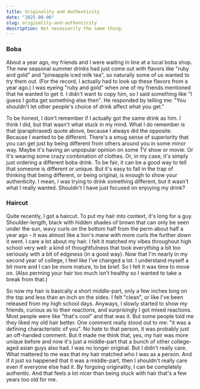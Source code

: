 ```yaml
---
title: Originality and Authenticity
date: "2025-08-06"
slug: originality-and-authenticity
description: Not necessarily the same thing.
---
```


### Boba

About a year ago, my friends and I were waiting in line at a local boba shop. The new seasonal summer drinks had just come out with flavors like "ruby and gold"
and "pineapple iced milk tea", so naturally some of us wanted to try them out. (For the record, I actually had to look up these flavors from a year ago.) I was 
eyeing "ruby and gold" when one of my friends mentioned that he wanted to get it. I didn't want to copy him, so I said something like "I guess I gotta get something
else then". He responded by telling me: "You shouldn't let other people's choice of drink affect what you get."

To be honest, I don't remember if I actually got the same drink as him. I think I did, but that wasn't what stuck in my mind. What I do remember is that (paraphrased)
quote above, because I always did the opposite. Because I wanted to be different. There's a smug sense of superiority that you can get just by being different from 
others around you in some minor way. Maybe it's having an unpopular opinion on some TV show or movie. Or it's wearing some crazy combination of clothes. Or, in my case, 
it's simply just ordering a different boba drink. To be fair, it can be a good way to tell that someone is different or unique. But it's easy to fall in the trap of thinking
that being different, or being original, is enough to show your authenticity. I mean, I was trying to drink something different, but it wasn't what I really wanted. 
Shouldn't I have just focused on enjoying my drink?

### Haircut

Quite recently, I got a haircut. To put my hair into context, it's long for a guy. Shoulder-length, black with hidden shades of brown that can only be seen under the sun, 
wavy curls on the bottom half from the perm about half a year ago - it was almost like a lion's mane with more curls the further down it went. I care a lot about my hair.
I felt it matched my vibes throughout high school very well: a kind of thoughtfulness that took everything a bit too seriously with a bit of edginess (in a good way). 
Now that I'm nearly in my second year of college, I feel like I've changed a lot. I understand myself a bit more and I can be more mature, to be brief. So I felt it was 
time to move on. (Also perming your hair too much isn't healthy so I wanted to take a break from that.)

So now my hair is basically a short middle-part, only a few inches long on the top and less than an inch on the sides. I felt "clean", or like I've been released from
my high school days. Anyways, I slowly started to show my friends, curious as to their reactions, and surprisingly I got mixed reactions. Most people were like "that's
cool" and that was it. But some people told me they liked my old hair better. One comment really stood out to me: "it was a defining characteristic of you". No hate to that
person, it was probably just an off-handed comment. But it made me think that, yes, my hair was more unique before and now it's just a middle-part that a bunch of other
college-aged asian guys also had. I was no longer original. But I didn't really care. What mattered to me was that my hair matched who I was as a person. And if it just
so happened that it was a middle-part, then I shouldn't really care even if everyone else had it. By forgoing originality, I can be completely authentic. And that feels 
a lot nicer than being stuck with hair that's a few years too old for me.